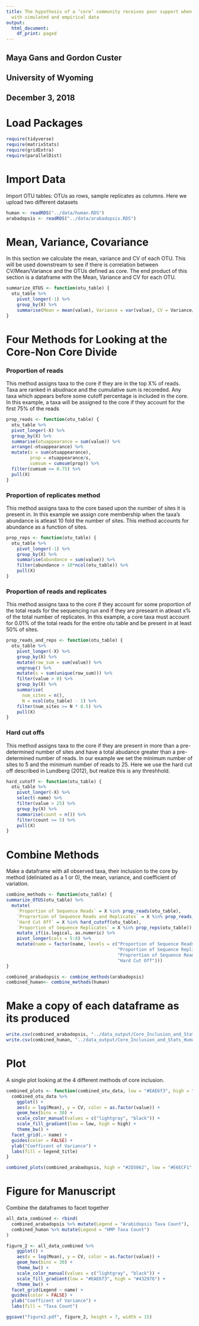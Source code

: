 ```yaml
---
title: The hypothesis of a ‘core’ community receives poor support when confronted
  with simulated and empirical data
output:
  html_document:
    df_print: paged
---
```


## Maya Gans and Gordon Custer
## University of Wyoming
## December 3, 2018


# Load Packages

```r
require(tidyverse)
require(matrixStats)
require(gridExtra)
require(parallelDist)
```


# Import Data

Import OTU tables: OTUs as rows, sample replicates as columns. Here we upload two different datasets

```r
human <- readRDS("../data/human.RDS")
arabadopsis <- readRDS("../data/arabadopsis.RDS")
```


# Mean, Variance, Covariance

In this section we calculate the mean, variance and CV of each OTU.  This will be used downstream to see if there is correlation between CV/Mean/Variance and the OTUs defined as core.  The end product of this section is a dataframe with the Mean, Variance and CV for each OTU. 

```r
summarize_OTUS <- function(otu_table) {
  otu_table %>%
    pivot_longer(-1) %>% 
    group_by(X) %>% 
    summarise(Mean = mean(value), Variance = var(value), CV = Variance/Mean)
}
```


# Four Methods for Looking at the Core-Non Core Divide 

### Proportion of reads

This method assigns taxa to the core if they are in the top X% of reads. Taxa are ranked in abudnace and the cumulative sum is recoreded. Any taxa which appears before some cutoff percentage is included in the core. In this example, a taxa will be assigned to the core if they account for the first 75% of the reads

```r
prop_reads <- function(otu_table) {
  otu_table %>%
  pivot_longer(-X) %>%
  group_by(X) %>%
  summarise(otuappearance = sum(value)) %>%
  arrange(-otuappearance) %>%
  mutate(s = sum(otuappearance),
         prop = otuappearance/s,
         cumsum = cumsum(prop)) %>%
  filter(cumsum <= 0.75) %>%
  pull(X)
}
```

### Proportion of replicates method

This method assigns taxa to the core based upon the number of sites it is present in. In this example we assign core membership when the taxa's abundance is atleast 10 fold the number of sites. This method accounts for abundance as a function of sites. 

```r
prop_reps <- function(otu_table) {
  otu_table %>%
    pivot_longer(-1) %>%
    group_by(X) %>%
    summarise(abundance = sum(value)) %>%
    filter(abundance > 10*ncol(otu_table)) %>%
    pull(X)
}
```

### Proportion of reads and replicates

This method assigns taxa to the core if they account for some proportion of the total reads for the sequencing run and if they are preseant in atleast x% of the total number of replicates. In this example, a core taxa must account for 0.01% of the total reads for the entire otu table and be present in at least 50% of sites.

```r
prop_reads_and_reps <- function(otu_table) {
  otu_table %>%
    pivot_longer(-X) %>%
    group_by(X) %>% 
    mutate(row_sum = sum(value)) %>% 
    ungroup() %>% 
    mutate(s = sum(unique(row_sum))) %>%
    filter(value > 0) %>%
    group_by(X) %>%
    summarise(
      num_sites = n(),
      N = ncol(otu_table) - 1) %>%
    filter(num_sites >= N * 0.5) %>%
    pull(X)
}
```

### Hard cut offs

This method assigns taxa to the core if they are present in more than a pre-determined number of sites and have a total abudance greater than a pre-determined number of reads. In our example we set the minimum number of sites to 5 and the minimum number of reads to 25. Here we use the hard cut off described in Lundberg (2012), but realize this is any threshhold. 

```r
hard_cutoff <- function(otu_table) {
  otu_table %>%
    pivot_longer(-X) %>%
    select(-name) %>%
    filter(value > 25) %>%
    group_by(X) %>%
    summarise(count = n()) %>%
    filter(count >= 5) %>%
    pull(X)
}
```


# Combine Methods

Make a dataframe with all observed taxa, their inclusion to the core by method (deliniated as a 1 or 0), the mean, variance, and coefficient of variation.

```r
combine_methods <- function(otu_table) {
summarize_OTUS(otu_table) %>%
  mutate(
    `Proportion of Sequence Reads` = X %in% prop_reads(otu_table),
    `Proprortion of Sequence Reads and Replicates` = X %in% prop_reads_and_reps(otu_table),
    `Hard Cut Off` = X %in% hard_cutoff(otu_table),
    `Proportion of Sequence Replicates` = X %in% prop_reps(otu_table)) %>%
    mutate_if(is.logical, as.numeric) %>%
    pivot_longer(cols = 5:8) %>%
    mutate(name = factor(name, levels = c("Proportion of Sequence Reads",
                                          "Proportion of Sequence Replicates",
                                          "Proprortion of Sequence Reads and Replicates",
                                          "Hard Cut Off")))
}
```

```r
combined_arabadopsis <- combine_methods(arabadopsis)
combined_human<- combine_methods(human)
```


# Make a copy of each dataframe as its produced

```r
write.csv(combined_arabadopsis, "../data_output/Core_Inclusion_and_Stats_Arabadopsis")
write.csv(combined_human, "../data_output/Core_Inclusion_and_Stats_Human")
```

# Plot

A single plot looking at the 4 different methods of core inclusion.

```r
combined_plots <- function(combined_otu_data, low = "#EAE6f3", high = "#432976", legend_title) {
  combined_otu_data %>%
    ggplot() +
    aes(x = log(Mean), y = CV, color = as.factor(value)) +
    geom_hex(bins = 30) +
    scale_color_manual(values = c("lightgray", "black")) +
    scale_fill_gradient(low = low, high = high) +
    theme_bw() +
  facet_grid(.~ name) +
  guides(color = FALSE) + 
  ylab("Coefficent of Variance") +
  labs(fill = legend_title)
}  
```

```r
combined_plots(combined_arabadopsis, high = "#2D5062", low = "#E6ECF1", legend_title = "Arabidopsis Taxa Count")
```


# Figure for Manuscript 

Combine the dataframes to facet together

```r
all_data_combined <- rbind(
  combined_arabadopsis %>% mutate(Legend = "Arabidopsis Taxa Count"),
  combined_human %>% mutate(Legend = "HMP Taxa Count")
)

figure_2 <- all_data_combined %>%
    ggplot() +
    aes(x = log(Mean), y = CV, color = as.factor(value)) +
    geom_hex(bins = 30) +
    theme_bw() +
    scale_color_manual(values = c("lightgray", "black")) +
    scale_fill_gradient(low = "#EAE6f3", high = "#432976") +
    theme_bw() +
  facet_grid(Legend ~ name) +
  guides(color = FALSE) + 
  ylab("Coefficent of Variance") +
  labs(fill = "Taxa Count")

ggsave("figure2.pdf", figure_2, height = 7, width = 15)
```
